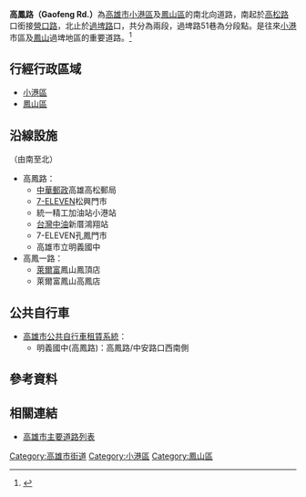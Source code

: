 {{Infobox TwRoad2
|bgcolorh=DARKGREEN
|colorh=white
|code=
|name= 高鳳路
|enname= Gaofeng Rd.
|level= 一般道路
|length=
|sec=
|lastext=
|line=
|start= [[高松路|高松路]]
|end= [[過埤路|過埤路]]
|junc= [[孔鳳路|孔鳳路]]、[[中安路_(高雄市)|中安路]]、<br/>過埤路51巷、[[頂庄路|頂庄路]]
|img=
|cap=
|size=
|left= 
|right= [[營口路_(高雄市)|營口路]]
|leftlink= 
|leftdirection= S
|rightlink= 營口路
|rightdirection= N
|SN=
|SNtype=
|SNNum=
|SN2=
|SN2type=
|SN2Num=
|SN3=
|SN3type=
|SN3Num=
}}
'''高鳳路（Gaofeng Rd.）'''為[[高雄市|高雄市]][[小港區|小港區]]及[[鳳山區|鳳山區]]的南北向道路，南起於[[高松路|高松路]]口銜接[[營口路_(高雄市)|營口路]]，北止於[[過埤路|過埤路]]口，共分為兩段，過埤路51巷為分段點。是往來[[小港區|小港]]市區及[[鳳山區|鳳山]]過埤地區的重要道路。<ref>{{Cite web |url=https://tw.appledaily.com/home/20131005/EZ4YT4MZIE4PETKOQYBLH54M34/ |title=高鳳路 鳳山跨區買3房大樓 沿線公園綠地多 中山三路賣場林立 |accessdate=2020-07-23 |archive-date=2020-07-23 |archive-url=https://web.archive.org/web/20200723170554/https://tw.appledaily.com/home/20131005/EZ4YT4MZIE4PETKOQYBLH54M34/ |dead-url=no }}</ref>

== 行經行政區域 ==
* [[小港區|小港區]]
* [[鳳山區|鳳山區]]
== 沿線設施 ==
（由南至北）
* 高鳳路：
** [[中華郵政|中華郵政]]高雄高松郵局
** [[7-ELEVEN|7-ELEVEN]]松興門市
** 統一精工加油站小港站
** [[台灣中油|台灣中油]]新厝鴻翔站
** 7-ELEVEN孔鳳門市
** 高雄市立明義國中
* 高鳳一路：
** [[萊爾富|萊爾富]]鳳山鳳頂店
** 萊爾富鳳山高鳳店
== 公共自行車 ==
* [[高雄市公共自行車租賃系統|高雄市公共自行車租賃系統]]：
** 明義國中(高鳳路)：高鳳路/中安路口西南側

== 參考資料 ==
{{Reflist}}
== 相關連結 ==
* [[高雄市主要道路列表|高雄市主要道路列表]]

{{高雄市重要道路}}

[[Category:高雄市街道|Category:高雄市街道]]
[[Category:小港區|Category:小港區]]
[[Category:鳳山區|Category:鳳山區]]